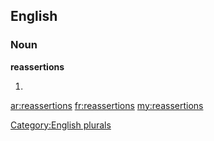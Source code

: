 ==English==

===Noun===
'''reassertions'''

# {{plural of|[[reassertion]]}}

[[Category:English plurals]]

[[ar:reassertions]]
[[fr:reassertions]]
[[my:reassertions]]